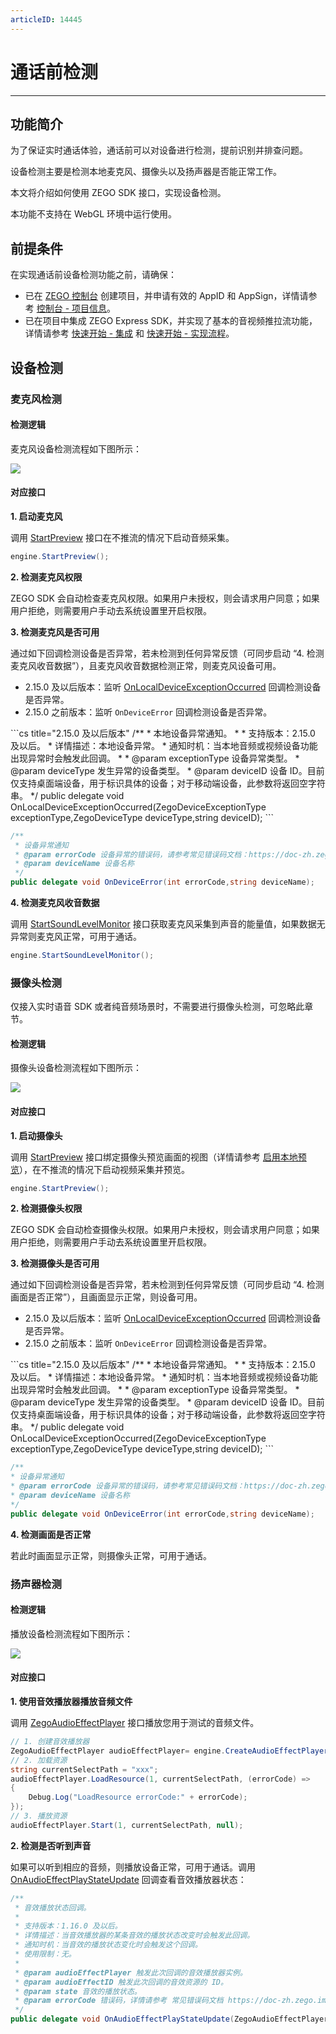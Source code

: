 ```yaml
---
articleID: 14445
---
```

# 通话前检测

---

## 功能简介

为了保证实时通话体验，通话前可以对设备进行检测，提前识别并排查问题。
   
设备检测主要是检测本地麦克风、摄像头以及扬声器是否能正常工作。

本文将介绍如何使用 ZEGO SDK 接口，实现设备检测。

<Warning title="注意">

本功能不支持在 WebGL 环境中运行使用。
</Warning>

## 前提条件

在实现通话前设备检测功能之前，请确保：

- 已在 [ZEGO 控制台](https://console.zego.im) 创建项目，并申请有效的 AppID 和 AppSign，详情请参考 [控制台 - 项目信息](https://doc-zh.zego.im/article/12107)。
- 已在项目中集成 ZEGO Express SDK，并实现了基本的音视频推拉流功能，详情请参考 [快速开始 - 集成](!Integration/SDK_Integration) 和 [快速开始 - 实现流程](!Integration/Solution_Implementation)。



## 设备检测

### 麦克风检测

#### 检测逻辑

麦克风设备检测流程如下图所示：

<Frame width="512" height="auto" caption=""><img src="https://storage.zego.im/sdk-doc/Pics/Common/ZegoExpressEngine/Microphone_detection.png" /></Frame>


#### 对应接口

**1. 启动麦克风**

调用 [StartPreview](@StartPreview) 接口在不推流的情况下启动音频采集。

```cs
engine.StartPreview();
```

**2. 检测麦克风权限**

ZEGO SDK 会自动检查麦克风权限。如果用户未授权，则会请求用户同意；如果用户拒绝，则需要用户手动去系统设置里开启权限。


**3. 检测麦克风是否可用**

通过如下回调检测设备是否异常，若未检测到任何异常反馈（可同步启动 “4. 检测麦克风收音数据”），且麦克风收音数据检测正常，则麦克风设备可用。

- 2.15.0 及以后版本：监听 [OnLocalDeviceExceptionOccurred](@OnLocalDeviceExceptionOccurred) 回调检测设备是否异常。
- 2.15.0 之前版本：监听 `OnDeviceError` 回调检测设备是否异常。

<CodeGroup>
```cs title="2.15.0 及以后版本"
/**
 * 本地设备异常通知。
 *
 * 支持版本：2.15.0 及以后。
 * 详情描述：本地设备异常。
 * 通知时机：当本地音频或视频设备功能出现异常时会触发此回调。
 *
 * @param exceptionType 设备异常类型。
 * @param deviceType 发生异常的设备类型。
 * @param deviceID 设备 ID。目前仅支持桌面端设备，用于标识具体的设备；对于移动端设备，此参数将返回空字符串。
 */
public delegate void OnLocalDeviceExceptionOccurred(ZegoDeviceExceptionType exceptionType,ZegoDeviceType deviceType,string deviceID);
```
  
 ```cs title="2.15.0 之前版本"
 /**
  * 设备异常通知
  * @param errorCode 设备异常的错误码，请参考常见错误码文档：https://doc-zh.zego.im/article/5643#7
  * @param deviceName 设备名称
  */
 public delegate void OnDeviceError(int errorCode,string deviceName);
 ```
</CodeGroup>


**4. 检测麦克风收音数据**

调用 [StartSoundLevelMonitor](@StartSoundLevelMonitor) 接口获取麦克风采集到声音的能量值，如果数据无异常则麦克风正常，可用于通话。

```cs
engine.StartSoundLevelMonitor();
```

### 摄像头检测

<Warning title="注意">



仅接入实时语音 SDK 或者纯音频场景时，不需要进行摄像头检测，可忽略此章节。  

</Warning>



#### 检测逻辑

摄像头设备检测流程如下图所示：

<Frame width="512" height="auto" caption=""><img src="https://storage.zego.im/sdk-doc/Pics/Common/ZegoExpressEngine/Camera_detection.png" /></Frame>


#### 对应接口

**1. 启动摄像头** 

调用 [StartPreview](@StartPreview) 接口绑定摄像头预览画面的视图（详情请参考 [启用本地预览](8620#3_3)），在不推流的情况下启动视频采集并预览。

```cs
engine.StartPreview();
```

**2. 检测摄像头权限**

ZEGO SDK 会自动检查摄像头权限。如果用户未授权，则会请求用户同意；如果用户拒绝，则需要用户手动去系统设置里开启权限。



**3. 检测摄像头是否可用**


通过如下回调检测设备是否异常，若未检测到任何异常反馈（可同步启动 “4. 检测画面是否正常”），且画面显示正常，则设备可用。

- 2.15.0 及以后版本：监听 [OnLocalDeviceExceptionOccurred](@OnLocalDeviceExceptionOccurred) 回调检测设备是否异常。
- 2.15.0 之前版本：监听 `OnDeviceError` 回调检测设备是否异常。

<CodeGroup>
```cs title="2.15.0 及以后版本"
/**
 * 本地设备异常通知。
 *
 * 支持版本：2.15.0 及以后。
 * 详情描述：本地设备异常。
 * 通知时机：当本地音频或视频设备功能出现异常时会触发此回调。
 *
 * @param exceptionType 设备异常类型。
 * @param deviceType 发生异常的设备类型。
 * @param deviceID 设备 ID。目前仅支持桌面端设备，用于标识具体的设备；对于移动端设备，此参数将返回空字符串。
 */
public delegate void OnLocalDeviceExceptionOccurred(ZegoDeviceExceptionType exceptionType,ZegoDeviceType deviceType,string deviceID);
```
  
```cs title="2.15.0 之前版本"
/**
* 设备异常通知
* @param errorCode 设备异常的错误码，请参考常见错误码文档：https://doc-zh.zego.im/article/5643#7
* @param deviceName 设备名称
*/
public delegate void OnDeviceError(int errorCode,string deviceName);
```
</CodeGroup>

**4. 检测画面是否正常**

若此时画面显示正常，则摄像头正常，可用于通话。


### 扬声器检测

#### 检测逻辑

播放设备检测流程如下图所示：

<Frame width="512" height="auto" caption=""><img src="https://storage.zego.im/sdk-doc/Pics/Common/ZegoExpressEngine/Playback_device_detection.png" /></Frame>


#### 对应接口

**1. 使用音效播放器播放音频文件** 

调用 [ZegoAudioEffectPlayer](@-ZegoAudioEffectPlayer) 接口播放您用于测试的音频文件。

```cs
// 1. 创建音效播放器
ZegoAudioEffectPlayer audioEffectPlayer= engine.CreateAudioEffectPlayer();
// 2. 加载资源
string currentSelectPath = "xxx";
audioEffectPlayer.LoadResource(1, currentSelectPath, (errorCode) =>
{
    Debug.Log("LoadResource errorCode:" + errorCode);
});
// 3. 播放资源
audioEffectPlayer.Start(1, currentSelectPath, null);
```

**2. 检测是否听到声音**

如果可以听到相应的音频，则播放设备正常，可用于通话。调用 [OnAudioEffectPlayStateUpdate](@OnAudioEffectPlayStateUpdate) 回调查看音效播放器状态：

```cs
/**
 * 音效播放状态回调。
 *
 * 支持版本：1.16.0 及以后。
 * 详情描述：当音效播放器的某条音效的播放状态改变时会触发此回调。
 * 通知时机：当音效的播放状态变化时会触发这个回调。
 * 使用限制：无。
 *
 * @param audioEffectPlayer 触发此次回调的音效播放器实例。
 * @param audioEffectID 触发此次回调的音效资源的 ID。
 * @param state 音效的播放状态。
 * @param errorCode 错误码，详情请参考 常见错误码文档 https://doc-zh.zego.imhttps://doc-zh.zego.im/article/4378.html 。
 */
public delegate void OnAudioEffectPlayStateUpdate(ZegoAudioEffectPlayer audioEffectPlayer, uint audioEffectID, ZegoAudioEffectPlayState state, int errorCode);
```
